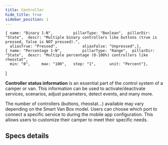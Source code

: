 ```yaml
---
title: Controller
hide_title: true
sidebar_position: 1
---
```


<!--
 FROM   @site/src/components/templates/PageSpecification
 VER    1.0.3
-->


    { name: "Binary 1-N",         pillarType: "Boolean",  pillarDir: "State",  descr: "Multiple binary controllers like buttons (true is pressed, false is NOT pressed).",
      aliasTrue: "Pressed",           aliasFalse: "Unpressed",},
    { name: "Percentage 1-N",         pillarType: "Range",  pillarDir: "State",  descr: "Multiple percentage (0-100%) controllers like rheostat",
      min: "0",     max: "100",   step: "1",      unit: "Percent"},
]

<SpecificationTitle
  name={specs_group_name} />

<SpecificationHeader
  name={specs_group_name}
  pillars={specs_group_pillars} >

<b>Controller status information</b> is an essential part of the control system
of a camper or van. This information can be used to activate/deactivate
services, scenarios, adjust parameters, detect events, and many more.

</SpecificationHeader>

The number of controllers (buttons, rheostat...) available may vary depending on
the Smart Van Box model. Users can choose which port to connect a specific
service to during the mobile app configuration. This allows users to customize
their camper to meet their specific needs.

## Specs details

<SpecificationDetails
  name={specs_group_name}
  group_path={specs_group_path}
  pillars={specs_group_pillars} />

<!--
Notes:

Checkout the "Binary 1-N" pillars: generic vs specific pillars
Checkout the "Percentage 1-N" pillars: generic vs specific pillars
-->